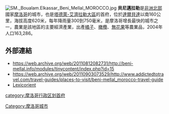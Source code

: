 {{Infobox settlement
<!--See the Table at Infobox Settlement for all fields and descriptions of usage-->
<!-- Basic info  ---------------->
|name          =貝尼邁拉勒
|other_name             =
|native_name            =  <!-- for cities whose native name is not in English -->
|nickname               = 
|settlement_type        =
|motto                  =
<!-- images and maps  ----------->
|image_skyline          = 
|imagesize              = 
|image_caption          = 
|image_flag             = 
|flag_size              =
|image_seal             = 
|seal_size              =
|image_shield           = 
|shield_size            =
|image_map              = 
|mapsize                =
|map_caption            = 
|pushpin_map            = Morocco<!-- the name of a location map as per http://en.wikipedia.org/wiki/Template:Location_map -->
|pushpin_label_position =bottom
|pushpin_mapsize        =300
|pushpin_map_caption    =
<!-- Location ------------------>
|coordinates_display    = inline,title
|coordinates_region     = MA
|subdivision_type       = 國家
|subdivision_name       = {{flag|Morocco}}
|subdivision_type1      = 大區
|subdivision_name1      = [[塔德萊-艾濟拉勒大區|塔德萊-艾濟拉勒大區]]
|subdivision_type2      =
|subdivision_name2      = 
|subdivision_type3      =
|subdivision_name3      = 
|<!-- Politics ----------------->
|government_footnotes   =
|government_type        =
|leader_title           =
|leader_name            =
|leader_title1          =  <!-- for places with, say, both a mayor and a city manager -->
|leader_name1           =
|established_title      =  <!-- Settled -->
|established_date       = 
<!-- Area    --------------------->
|area_magnitude         = 
|unit_pref                =Imperial <!--Enter: Imperial, if Imperial (metric) is desired-->
|area_footnotes           =
|area_total_km2           = <!-- ALL fields dealing with a measurements are subject to automatic unit conversion-->
|area_land_km2            = <!--See table @ Template:Infobox Settlement for details on automatic unit conversion-->
<!-- Population   ----------------------->
|population_as_of               =2004
|population_footnotes           =
|population_note                =
|population_total               =163286
|population_density_km2         =
|population_density_sq_mi       =
|population_metro               =
|population_density_metro_km2   =
|population_density_metro_sq_mi =
|population_blank1_title        =Ethnicities
|population_blank1              =
|population_density_blank1_km2 =   
|population_density_blank1_sq_mi =
<!-- General information  --------------->
|timezone               = [[歐洲西部時間|歐洲西部時間]] 
|utc_offset             =  +0
|timezone_DST           = [[歐洲西部夏令時間|歐洲西部夏令時間]]
|utc_offset_DST         = +1
|latd=32|latm=20|lats=22|latNS=N
|longd=6|longm=21|longs=39|longEW=W
|elevation_footnotes    =  <!--for references: use <ref> </ref> tags-->
|elevation_m            = 
|elevation_ft           =
<!-- Area/postal codes & others -------->
|postal_code_type       =  <!-- enter ZIP code, Postcode, Post code, Postal code... -->
|postal_code            =
|area_code              =
|blank_name             =
|blank_info             =
|blank1_name            =
|blank1_info            =
|website                = 
|footnotes              = 
}} 
[[File:SM._Boualam.Elkassar_Beni_Mellal_MOROCCO.jpg|thumb]]
'''貝尼邁拉勒'''是[[非洲北部|非洲北部]]國家[[摩洛哥|摩洛哥]]的城市，也是[[塔德萊-艾濟拉勒大區|塔德萊-艾濟拉勒大區]]的首府，位於[[達爾貝達|達爾貝達]]以南160公里，海拔高度620米，每年降雨量300到750毫米，是摩洛哥增長最快的城市之一，農業是該地區的主要經濟產業，出產[[橘子|橘子]]、[[橄欖|橄欖]]、[[無花果|無花果]]等農業品，2004年人口163,286。


==外部連結==
*https://web.archive.org/web/20110812082731/http://beni-mellal.info/modules/tinycontent/index.php?id=15
*https://web.archive.org/web/20110903073529/http://www.addictedtotravel.com/travel-guides/places-to-visit/beni-mellal_morocco-travel-guide
* [http://lexicorient.com/morocco/beni_mellal.htm Lexicorient] {{Wayback|url=http://lexicorient.com/morocco/beni_mellal.htm |date=20160303194515 }}

{{Authority control}}
[[Category:摩洛哥城市|Category:摩洛哥城市]]
[[category:摩洛哥行政区划首府|category:摩洛哥行政区划首府]]